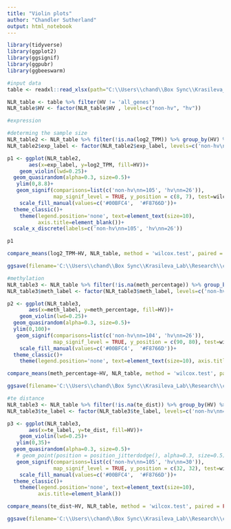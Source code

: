 ```yaml
---
title: "Violin plots"
author: "Chandler Sutherland"
output: html_notebook
---
```


```r
library(tidyverse)
library(ggplot2)
library(ggsignif)
library(ggpubr)
library(ggbeeswarm)
```

```r
#input data 
table <- readxl::read_xlsx(path="C:\\Users\\chand\\Box Sync\\Krasileva_Lab\\Research\\chandler\\Krasileva Lab\\E14\\all_gene_table.xlsx")

NLR_table <- table %>% filter(HV != 'all_genes')
NLR_table$HV <- factor(NLR_table$HV , levels=c("non-hv", "hv"))
```

```r
#expression

#determing the sample size 
NLR_table2 <- NLR_table %>% filter(!is.na(log2_TPM)) %>% group_by(HV) %>% mutate(n_exp = n()) %>% mutate(exp_label = paste0(HV,"\n", "n=",n_exp))
NLR_table2$exp_label <- factor(NLR_table2$exp_label, levels=c('non-hv\nn=105', 'hv\nn=26'))

p1 <- ggplot(NLR_table2,
       aes(x=exp_label, y=log2_TPM, fill=HV))+
    geom_violin(lwd=0.25)+
  geom_quasirandom(alpha=0.3, size=0.5)+
   ylim(0,8.8)+
   geom_signif(comparisons=list(c('non-hv\nn=105', 'hv\nn=26')), 
               map_signif_level = TRUE, y_position = c(8, 7), test=wilcox.test, textsize=2, size=0.25)+
    scale_fill_manual(values=c('#00BFC4',  '#F8766D'))+
  theme_classic()+
    theme(legend.position='none', text=element_text(size=10), 
          axis.title=element_blank())+
  scale_x_discrete(labels=c('non-hv\nn=105', 'hv\nn=26'))

p1

compare_means(log2_TPM~HV, NLR_table, method = 'wilcox.test', paired = FALSE)

ggsave(filename='C:\\Users\\chand\\Box Sync\\Krasileva_Lab\\Research\\chandler\\Krasileva Lab\\E14\\e14_R\\final_figures\\tpm.png', plot=p1, dpi='retina', width=2, height=1.5)
```

```r
#methylation
NLR_table3 <- NLR_table %>% filter(!is.na(meth_percentage)) %>% group_by(HV) %>% mutate(n_meth = n()) %>% mutate(meth_label = paste0(HV,"\n", "n=",n_meth))
NLR_table3$meth_label <- factor(NLR_table3$meth_label, levels=c('non-hv\nn=104', 'hv\nn=26'))

p2 <- ggplot(NLR_table3,
       aes(x=meth_label, y=meth_percentage, fill=HV))+
    geom_violin(lwd=0.25)+
  geom_quasirandom(alpha=0.3, size=0.5)+
  ylim(0,100)+
   geom_signif(comparisons=list(c('non-hv\nn=104', 'hv\nn=26')), 
               map_signif_level = TRUE, y_position = c(90, 80), test=wilcox.test, textsize=2, size=0.25)+
    scale_fill_manual(values=c('#00BFC4',  '#F8766D'))+
  theme_classic()+
    theme(legend.position='none', text=element_text(size=10), axis.title=element_blank())

compare_means(meth_percentage~HV, NLR_table, method = 'wilcox.test', paired = FALSE)

ggsave(filename='C:\\Users\\chand\\Box Sync\\Krasileva_Lab\\Research\\chandler\\Krasileva Lab\\E14\\e14_R\\final_figures\\per_meth.png', plot=p2, dpi='retina', width=2, height=1.5)
```

```r
#te distance 
NLR_table3 <- NLR_table %>% filter(!is.na(te_dist)) %>% group_by(HV) %>% mutate(n_te = n()) %>% mutate(te_label = paste0(HV,"\n", "n=",n_te))
NLR_table3$te_label <- factor(NLR_table3$te_label, levels=c('non-hv\nn=105', 'hv\nn=30'))

p3 <- ggplot(NLR_table3,
       aes(x=te_label, y=te_dist, fill=HV))+
    geom_violin(lwd=0.25)+
   ylim(0,35)+
  geom_quasirandom(alpha=0.3, size=0.5)+
   # geom_point(position = position_jitterdodge(), alpha=0.3, size=0.5)+
   geom_signif(comparisons=list(c('non-hv\nn=105', 'hv\nn=30')), 
               map_signif_level = TRUE, y_position = c(32, 32), test=wilcox.test, textsize=2, size=0.25)+
    scale_fill_manual(values=c('#00BFC4',  '#F8766D'))+
  theme_classic()+
    theme(legend.position='none', text=element_text(size=10), 
          axis.title=element_blank())

compare_means(te_dist~HV, NLR_table, method = 'wilcox.test', paired = FALSE)

ggsave(filename='C:\\Users\\chand\\Box Sync\\Krasileva_Lab\\Research\\chandler\\Krasileva Lab\\E14\\e14_R\\final_figures\\te.png', plot=p3, dpi='retina', width=2, height=1.5)
```

